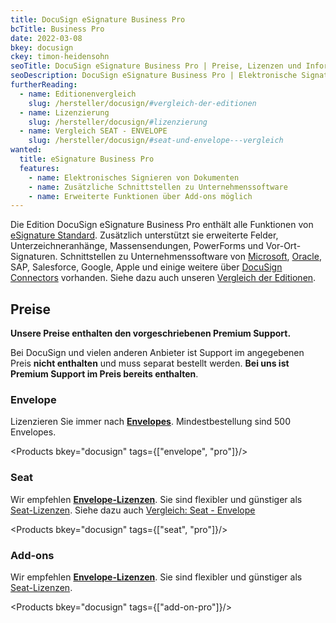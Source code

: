 ```yaml
---
title: DocuSign eSignature Business Pro
bcTitle: Business Pro
date: 2022-03-08
bkey: docusign
ckey: timon-heidensohn
seoTitle: DocuSign eSignature Business Pro | Preise, Lizenzen und Informationen
seoDescription: DocuSign eSignature Business Pro | Elektronische Signatur. Dokumente rechtssicher unterzeichnen, signieren, bestätigen (lassen) und versenden. Mobil oder vom Desktop aus verwalten.
furtherReading:
  - name: Editionenvergleich
    slug: /hersteller/docusign/#vergleich-der-editionen
  - name: Lizenzierung
    slug: /hersteller/docusign/#lizenzierung
  - name: Vergleich SEAT - ENVELOPE
    slug: /hersteller/docusign/#seat-und-envelope---vergleich
wanted:
  title: eSignature Business Pro
  features:
    - name: Elektronisches Signieren von Dokumenten
    - name: Zusätzliche Schnittstellen zu Unternehmenssoftware
    - name: Erweiterte Funktionen über Add-ons möglich
---
```



<Intro>

Die Edition DocuSign eSignature Business Pro enthält alle Funktionen von [eSignature Standard](/hersteller/docusign/esignature-standard/). Zusätzlich unterstützt sie erweiterte Felder, Unterzeichneranhänge, Massensendungen, PowerForms und Vor-Ort-Signaturen.
Schnittstellen zu Unternehmenssoftware von [Microsoft](/hersteller/microsoft/), [Oracle](/hersteller/oracle/), SAP, Salesforce, Google, Apple und einige weitere über [DocuSign Connectors](/hersteller/docusign/connectors/) vorhanden.
Siehe dazu auch unseren [Vergleich der Editionen](/hersteller/docusign/#vergleich-der-editionen).

</Intro>

<TOC />

## Preise

<Info>

**Unsere Preise enthalten den vorgeschriebenen Premium Support.**

Bei DocuSign und vielen anderen Anbieter ist Support im angegebenen Preis **nicht enthalten** und muss separat bestellt werden. **Bei uns ist Premium Support im Preis bereits enthalten**.

</Info>

### Envelope

Lizenzieren Sie immer nach **[Envelopes](/hersteller/docusign/#was-ist-ein-envelope)**. Mindestbestellung sind 500 Envelopes.

<Products bkey="docusign" tags={["envelope", "pro"]}/>

### Seat

<Info>

Wir empfehlen **[Envelope-Lizenzen](/hersteller/docusign/#lizenzierung)**. Sie sind flexibler und günstiger als [Seat-Lizenzen](/hersteller/docusign/#gibt-es-weitere-lizenzierungsarten). Siehe dazu auch [Vergleich: Seat - Envelope](/hersteller/docusign/#seat-und-envelope---vergleich)

</Info>

<Products bkey="docusign" tags={["seat", "pro"]}/>


### Add-ons

<Info>

Wir empfehlen **[Envelope-Lizenzen](/hersteller/docusign/#was-ist-ein-envelope)**. Sie sind flexibler und günstiger als [Seat-Lizenzen](/hersteller/docusign/#gibt-es-weitere-lizenzierungsarten).

</Info>

<Products bkey="docusign" tags={["add-on-pro"]}/>
